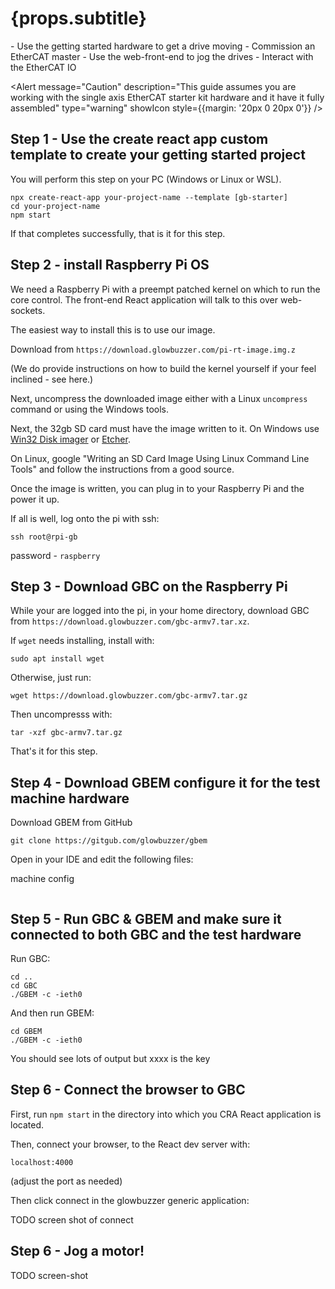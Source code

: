 
# {props.subtitle}
<Tldr>
    - Use the getting started hardware to get a drive moving
    - Commission an EtherCAT master
    - Use the web-front-end to jog the drives
    - Interact with the EtherCAT IO
</Tldr>

<Alert message="Caution" description="This guide assumes you are working with the single axis EtherCAT starter kit hardware and it have it fully assembled" type="warning" showIcon style={{margin: '20px 0 20px 0'}} />


## Step 1 - Use the create react app custom template to create your getting started project

You will perform this step on your PC (Windows or Linux or WSL).

```shell
npx create-react-app your-project-name --template [gb-starter]
cd your-project-name
npm start
```

If that completes successfully, that is it for this step.

## Step 2 - install Raspberry Pi OS

We need a Raspberry Pi with a preempt patched kernel on which to run the core control. The front-end React application will talk to this over web-sockets.

The easiest way to install this is to use our image.

Download from `https://download.glowbuzzer.com/pi-rt-image.img.z`

(We do provide instructions on how to build the kernel yourself if your feel inclined - see <Link to="/docs/gbem/compiling_and_running"> here.</Link>)

Next, uncompress the downloaded image either with a Linux `uncompress` command or using the Windows tools.

Next, the 32gb SD card must have the image written to it. On Windows use <a href="https://sourceforge.net/projects/win32diskimager/">Win32 Disk imager</a> or <a href="https://www.balena.io/etcher/"> Etcher</a>.

On Linux, google "Writing an SD Card Image Using Linux Command Line Tools" and follow the instructions from a good source.

Once the image is written, you can plug in to your Raspberry Pi and the power it up.

If all is well, log onto the pi with ssh:


````shell
ssh root@rpi-gb
````

password - `raspberry`

## Step 3 - Download GBC on the Raspberry Pi
While your are logged into the pi, in your home directory, download GBC from `https://download.glowbuzzer.com/gbc-armv7.tar.xz`.

If `wget` needs installing, install with:
```shell
sudo apt install wget
```
Otherwise, just run:

```shell
wget https://download.glowbuzzer.com/gbc-armv7.tar.gz
```

Then uncompresss with:
```shell
tar -xzf gbc-armv7.tar.gz
```
That's it for this step.

## Step 4 - Download GBEM configure it for the test machine hardware
Download GBEM from GitHub
````shell
git clone https://gitgub.com/glowbuzzer/gbem
````

Open in your IDE and edit the following files:

machine config



````shell
````

## Step 5 - Run GBC & GBEM and make sure it connected to both GBC and the test hardware

Run GBC:
```shell
cd ..
cd GBC
./GBEM -c -ieth0
```

And then run GBEM:

````shell
cd GBEM
./GBEM -c -ieth0
````
You should see lots of output but xxxx is the key

## Step 6 - Connect the browser to GBC

First, run `npm start` in the directory into which you CRA React application is located.

Then, connect your browser, to the React dev server with:

`localhost:4000`

(adjust the port as needed)

Then click connect in the glowbuzzer generic application:

TODO screen shot of connect

## Step 6 - Jog a motor!

TODO screen-shot




